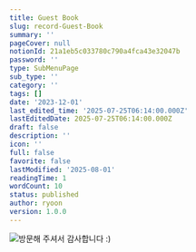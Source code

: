 ```yaml
---
title: Guest Book
slug: record-Guest-Book
summary: ''
pageCover: null
notionId: 21a1eb5c033780c790a4fca43e32047b
password: ''
type: SubMenuPage
sub_type: ''
category: ''
tags: []
date: '2023-12-01'
last_edited_time: '2025-07-25T06:14:00.000Z'
lastEditedDate: 2025-07-25T06:14:00.000Z
draft: false
description: ''
icon: ''
full: false
favorite: false
lastModified: '2025-08-01'
readingTime: 1
wordCount: 10
status: published
author: ryoon
version: 1.0.0
---
```


![방문해 주셔서 감사합니다 :)](https://prod-files-secure.s3.us-west-2.amazonaws.com/056ff9f5-a9ef-486f-8acb-9eef51d06a2d/ee7035c9-78ea-42ef-8449-e606256e6246/IMG_9224.jpeg?X-Amz-Algorithm=AWS4-HMAC-SHA256&X-Amz-Content-Sha256=UNSIGNED-PAYLOAD&X-Amz-Credential=ASIAZI2LB466TTAJHGUX%2F20250801%2Fus-west-2%2Fs3%2Faws4_request&X-Amz-Date=20250801T073240Z&X-Amz-Expires=3600&X-Amz-Security-Token=IQoJb3JpZ2luX2VjEL%2F%2F%2F%2F%2F%2F%2F%2F%2F%2F%2FwEaCXVzLXdlc3QtMiJHMEUCIEKr6%2FnarPCnIStDm2opb6cXZQZKGbpkRjY5MoWDsz7OAiEAlJes7Y5CuQkHNXIztSaUT76EE4LsEOq5oTYAFycPtSMqiAQI6P%2F%2F%2F%2F%2F%2F%2F%2F%2F%2FARAAGgw2Mzc0MjMxODM4MDUiDBxpfCd9JbPWLYioVCrcA4cQ4Nr%2FnkS5CN1MR%2BVfJdmLVplZUPlnFEJDjdm1BULUzm%2FGaXFJLIgqThFIOU0yCCX2t8ADReS%2BqrHSfnz9WgfL5sz5FU1aABwMqO76y2bLwRgkikHuvBLD9QaiHBCeMdO%2BXO01iGX57lMIIoNGtniiIAVaQ8Nudw51c02cYH2K3BI%2FhMhYiTRqd%2FZ2Fry7zl4xiI%2BejE9gFJ8hK3bTG4NuoVTuRgL3A7QRCZQBZ7YikOPXSydCA0amObeZ7F%2BE5vTOxxcJ7OgEMFxUlME8Nk4rW1UMq03iZ6Q4Dmjt6yEgiYEpaNtfNH%2Fn%2BFFWU1z94msJTz9PfO%2BP3xiyY3MomHI1DtAeqxwJKIpY8kMWD2DtsObyaN4lH8kwfYauYZ01LolMfqfGAX7qIwQFi7n8Z9d7q8sGXJZCe8FRVoChw%2FnDkwawKJc%2Fv%2BDpeZ4nbNFlaCLi%2FEopuKqnIpr7YVw0yZuuBI1RlqndL2keP4JRCgMqh6TaK1a6dvtOfjlI1ZrphNyXNM4JHtE7OOitTkfFyaO%2BD1jolUGpBU5Ax9jYwfs6fy5bkEgQ9hueCYN5lhUMJK5ZDbChRRn9z4bcrvkZdUWOMGXXiaVK0dO5EWrSj9Cyytr3IZkWm4ufmx4ZMOTRscQGOqUBlF3vsCJVOXFavlRsq1lMQ5kfNZkZ3tSC1xMmNU%2Fq5UwfqY1rE9gKX3Cvm8HCgscv1wo%2BN745aiS%2BNBB6aduh3c7pdvzG0nE77Zl0diz9Bz8mJOHa0BKHQoluR%2F0Oil2PI44T9FRTi1KqjcmD9WHj%2BtvVkB1OvOCv3NrSafdl%2FRx59ncOLigb2hqee2rWuvKG5MkV%2BWOqcZiQzBbyYuAxosJqeBcy&X-Amz-Signature=5778e30a584fd4c87c2fce6a6cf290a0979c09c81f4de9af73dac3a1f646a36c&X-Amz-SignedHeaders=host&x-amz-checksum-mode=ENABLED&x-id=GetObject)


    



